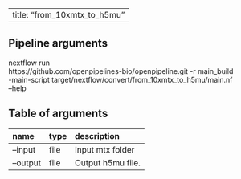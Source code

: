 
---
title: "from_10xmtx_to_h5mu"
---

## Pipeline arguments

nextflow run \
https://github.com/openpipelines-bio/openpipeline.git -r main_build \
-main-script target/nextflow/convert/from_10xmtx_to_h5mu/main.nf \
--help

## Table of arguments

| name     | type   | description       |
|:---------|:-------|:------------------|
| --input  | file   | Input mtx folder  |
| --output | file   | Output h5mu file. |
